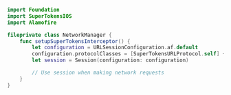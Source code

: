 

```swift
import Foundation
import SuperTokensIOS
import Alamofire

fileprivate class NetworkManager {
    func setupSuperTokensInterceptor() {
        let configuration = URLSessionConfiguration.af.default
        configuration.protocolClasses = [SuperTokensURLProtocol.self] + (configuration.protocolClasses ?? [])
        let session = Session(configuration: configuration)

        // Use session when making network requests
    }
}
```

